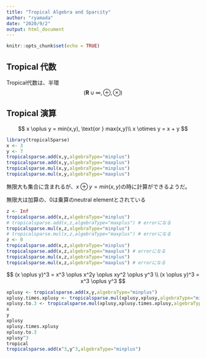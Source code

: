 ```yaml
---
title: "Tropical Algebra and Sparcity"
author: "ryamada"
date: "2020/9/2"
output: html_document
---
```


```r
knitr::opts_chunk$set(echo = TRUE)
```

## Tropical 代数
Tropical代数は、半環
$$
(\mathbf{R} \cup \infty,\oplus,\otimes)
$$

## Tropical 演算
$$
x \oplus y = min(x,y), \text{or } max(x,y)\\
x \otimes y = x + y
$$

```r
library(tropicalSparse)
x <- 3
y <- 7
tropicalsparse.add(x,y,algebraType="minplus")
tropicalsparse.add(x,y,algebraType="maxplus")
tropicalsparse.mul(x,y,algebraType="minplus")
tropicalsparse.mul(x,y,algebraType="maxplus")
```
無限大も集合に含まれるが、$x \oplus y = min(x,y)$の時に計算ができるようだ。

無限大は加算の、0は乗算のneutral elementとされている
```r
z <- Inf
tropicalsparse.add(x,z,algebraType="minplus")
# tropicalsparse.add(x,z,algebraType="maxplus") # errorになる
tropicalsparse.mul(x,z,algebraType="minplus")
# tropicalsparse.mul(x,z,algebraType="maxplus") # errorになる
z <- 0
tropicalsparse.add(x,z,algebraType="minplus")
tropicalsparse.add(x,z,algebraType="maxplus") # errorになる
tropicalsparse.mul(x,z,algebraType="minplus")
tropicalsparse.mul(x,z,algebraType="maxplus") # errorになる
```

$$
(x \oplus y)^3 = x^3 \oplus x^2y \oplus xy^2 \oplus y^3 \\
(x \oplus y)^3 = x^3 \oplus y^3
$$
```r
xplusy <- tropicalsparse.add(x,y,algebraType="minplus")
xplusy.times.xplusy <- tropicalsparse.mul(xplusy,xplusy,algebraType="minplus")
xplusy.to.3 <- tropicalsparse.mul(xplusy,xplusy.times.xplusy,algebraType="minplus")
x
y
xplusy
xplusy.times.xplusy
xplusy.to.3
xplusy^3
tropical
tropicalsparse.add(x^3,y^3,algebraType="minplus")
```


